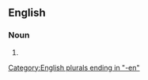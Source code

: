 ==English==

===Noun===
{{head|en|noun plural form}}

# {{plural of|mailman|lang=en}}

[[Category:English plurals ending in "-en"]]
